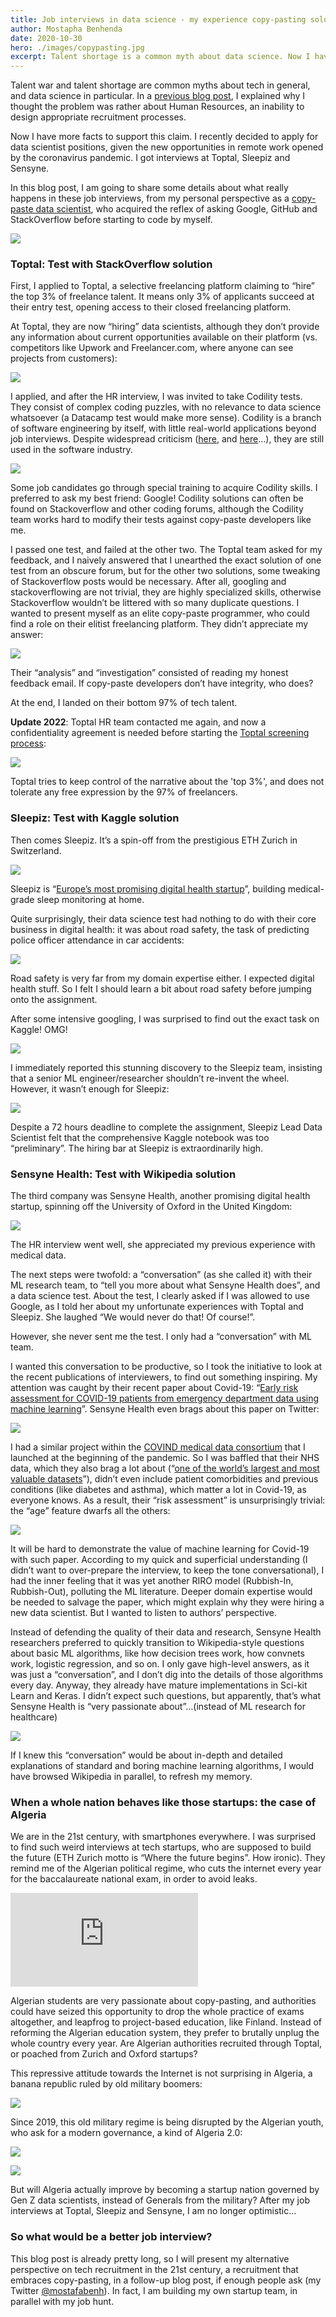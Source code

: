 ```yaml
---
title: Job interviews in data science - my experience copy-pasting solutions
author: Mostapha Benhenda
date: 2020-10-30
hero: ./images/copypasting.jpg
excerpt: Talent shortage is a common myth about data science. Now I have more facts
---
```


Talent war and talent shortage are common myths about tech in general, and data science in particular. In a [previous blog post](https://medium.com/the-ai-lab/talent-shortage-in-ai-is-a-myth-reply-to-cedric-villani-c592047a9a1b), I explained why I thought the problem was rather about Human Resources, an inability to design appropriate recruitment processes.

Now I have more facts to support this claim. I recently decided to apply for data scientist positions, given the new opportunities in remote work opened by the coronavirus pandemic. I got interviews at Toptal, Sleepiz and Sensyne.

In this blog post, I am going to share some details about what really happens in these job interviews, from my personal perspective as a [copy-paste data scientist](https://www.quora.com/I-am-a-copy-and-paste-developer-how-do-I-become-a-real-software-developer), who acquired the reflex of asking Google, GitHub and StackOverflow before starting to code by myself.

![](https://cdn-images-1.medium.com/max/800/0*XeXvhTpBFXvYlcxF.jpeg)

### Toptal: Test with StackOverflow solution

First, I applied to Toptal, a selective freelancing platform claiming to “hire” the top 3% of freelance talent. It means only 3% of applicants succeed at their entry test, opening access to their closed freelancing platform.

At Toptal, they are now “hiring” data scientists, although they don’t provide any information about current opportunities available on their platform (vs. competitors like Upwork and Freelancer.com, where anyone can see projects from customers):

![](https://cdn-images-1.medium.com/max/800/0*pR3iMVDTuBPvUix1.jpeg)

I applied, and after the HR interview, I was invited to take Codility tests. They consist of complex coding puzzles, with no relevance to data science whatsoever (a Datacamp test would make more sense). Codility is a branch of software engineering by itself, with little real-world applications beyond job interviews. Despite widespread criticism ([here](https://theoutline.com/post/1166/programmers-are-confessing-their-coding-sins-to-protest-a-broken-job-interview-process), and [here](https://www.qualified.io/blog/posts/why-developers-hate-coding-skills-tests)…), they are still used in the software industry.

![](https://cdn-images-1.medium.com/max/800/0*Sm0brBzR2ExY9dX2.jpeg)

Some job candidates go through special training to acquire Codility skills. I preferred to ask my best friend: Google! Codility solutions can often be found on Stackoverflow and other coding forums, although the Codility team works hard to modify their tests against copy-paste developers like me.

I passed one test, and failed at the other two. The Toptal team asked for my feedback, and I naively answered that I unearthed the exact solution of one test from an obscure forum, but for the other two solutions, some tweaking of Stackoverflow posts would be necessary. After all, googling and stackoverflowing are not trivial, they are highly specialized skills, otherwise Stackoverflow wouldn’t be littered with so many duplicate questions. I wanted to present myself as an elite copy-paste programmer, who could find a role on their elitist freelancing platform. They didn’t appreciate my answer:

![](https://cdn-images-1.medium.com/max/800/0*HA8Q9I0oNjMOlatM.jpeg)

Their “analysis” and “investigation” consisted of reading my honest feedback email. If copy-paste developers don’t have integrity, who does?

At the end, I landed on their bottom 97% of tech talent.

**Update 2022**: Toptal HR team contacted me again, and now a confidentiality agreement is needed before starting the [Toptal screening process](https://www.toptal.com/top-3-percent):

![](https://cdn-images-1.medium.com/max/800/1*AvUHpGZfbjju_vgd7Gna3A.jpeg)

Toptal tries to keep control of the narrative about the 'top 3%', and does not tolerate any free expression by the 97% of freelancers. 

### Sleepiz: Test with Kaggle solution

Then comes Sleepiz. It’s a spin-off from the prestigious ETH Zurich in Switzerland.

![](https://cdn-images-1.medium.com/max/800/1*ou9RnDMEV6n9INZxUiJkOA.jpeg)

Sleepiz is “[Europe’s most promising digital health startup](https://sleepiz.com/about/)”, building medical-grade sleep monitoring at home.

Quite surprisingly, their data science test had nothing to do with their core business in digital health: it was about road safety, the task of predicting police officer attendance in car accidents:

![](https://cdn-images-1.medium.com/max/800/0*q7bVvSTTnZ9ZWYFl.jpeg)

Road safety is very far from my domain expertise either. I expected digital health stuff. So I felt I should learn a bit about road safety before jumping onto the assignment.

After some intensive googling, I was surprised to find out the exact task on Kaggle! OMG!

![](https://cdn-images-1.medium.com/max/800/0*Uvc-xhjMWcISiqkl.jpeg)

I immediately reported this stunning discovery to the Sleepiz team, insisting that a senior ML engineer/researcher shouldn’t re-invent the wheel. However, it wasn’t enough for Sleepiz:

![](https://cdn-images-1.medium.com/max/800/0*oi1JcL99PRm06mQu.jpeg)

Despite a 72 hours deadline to complete the assignment, Sleepiz Lead Data Scientist felt that the comprehensive Kaggle notebook was too “preliminary”. The hiring bar at Sleepiz is extraordinarily high.

### Sensyne Health: Test with Wikipedia solution

The third company was Sensyne Health, another promising digital health startup, spinning off the University of Oxford in the United Kingdom:

![](https://cdn-images-1.medium.com/max/800/0*YT61ly-bcUW6zOav.jpeg)

The HR interview went well, she appreciated my previous experience with medical data.

The next steps were twofold: a “conversation” (as she called it) with their ML research team, to “tell you more about what Sensyne Health does”, and a data science test. About the test, I clearly asked if I was allowed to use Google, as I told her about my unfortunate experiences with Toptal and Sleepiz. She laughed “We would never do that! Of course!”.

However, she never sent me the test. I only had a “conversation” with ML team.

I wanted this conversation to be productive, so I took the initiative to look at the recent publications of interviewers, to find out something inspiring. My attention was caught by their recent paper about Covid-19: “[Early risk assessment for COVID-19 patients from emergency department data using machine learning](https://www.medrxiv.org/content/10.1101/2020.05.19.20086488v1)”. Sensyne Health even brags about this paper on Twitter:

![](https://cdn-images-1.medium.com/max/800/0*vMjK3NEVCvufcGkF.jpeg)

I had a similar project within the [COVIND medical data consortium](https://covind.org) that I launched at the beginning of the pandemic. So I was baffled that their NHS data, which they also brag a lot about (“[one of the world’s largest and most valuable datasets](https://www.sensynehealth.com/discovery-nhs-trusts)”), didn’t even include patient comorbidities and previous conditions (like diabetes and asthma), which matter a lot in Covid-19, as everyone knows. As a result, their “risk assessment” is unsurprisingly trivial: the “age” feature dwarfs all the others:

![](https://cdn-images-1.medium.com/max/800/0*M_EjZAm0b9QQxThB.jpeg)

It will be hard to demonstrate the value of machine learning for Covid-19 with such paper. According to my quick and superficial understanding (I didn’t want to over-prepare the interview, to keep the tone conversational), I had the inner feeling that it was yet another RIRO model (Rubbish-In, Rubbish-Out), polluting the ML literature. Deeper domain expertise would be needed to salvage the paper, which might explain why they were hiring a new data scientist. But I wanted to listen to authors’ perspective.

Instead of defending the quality of their data and research, Sensyne Health researchers preferred to quickly transition to Wikipedia-style questions about basic ML algorithms, like how decision trees work, how convnets work, logistic regression, and so on. I only gave high-level answers, as it was just a “conversation”, and I don’t dig into the details of those algorithms every day. Anyway, they already have mature implementations in Sci-kit Learn and Keras. I didn’t expect such questions, but apparently, that’s what Sensyne Health is “very passionate about”…(instead of ML research for healthcare)

![](https://cdn-images-1.medium.com/max/800/0*f6Wddv6ZqHw0XE4_.jpeg)

If I knew this “conversation” would be about in-depth and detailed explanations of standard and boring machine learning algorithms, I would have browsed Wikipedia in parallel, to refresh my memory.

### When a whole nation behaves like those startups: the case of Algeria

We are in the 21st century, with smartphones everywhere. I was surprised to find such weird interviews at tech startups, who are supposed to build the future (ETH Zurich motto is “Where the future begins”. How ironic). They remind me of the Algerian political regime, who cuts the internet every year for the baccalaureate national exam, in order to avoid leaks.



  <iframe  style="margin:0 auto;" src="https://www.youtube.com/embed/Tt7XbF-CQ50" frameborder="0" allow="accelerometer; autoplay; encrypted-media; gyroscope; picture-in-picture" allowfullscreen></iframe>


Algerian students are very passionate about copy-pasting, and authorities could have seized this opportunity to drop the whole practice of exams altogether, and leapfrog to project-based education, like Finland. Instead of reforming the Algerian education system, they prefer to brutally unplug the whole country every year. Are Algerian authorities recruited through Toptal, or poached from Zurich and Oxford startups?

This repressive attitude towards the Internet is not surprising in Algeria, a banana republic ruled by old military boomers:

![](https://cdn-images-1.medium.com/max/800/0*Q8Jz5faQ3iIj7rNZ.jpeg)

Since 2019, this old military regime is being disrupted by the Algerian youth, who ask for a modern governance, a kind of Algeria 2.0:

![](https://cdn-images-1.medium.com/max/800/0*m7cb54p3ENILhQqm.jpeg)

![](https://cdn-images-1.medium.com/max/800/1*SRMaD0th_XItR5UvUq6kCQ.jpeg)

But will Algeria actually improve by becoming a startup nation governed by Gen Z data scientists, instead of Generals from the military? After my job interviews at Toptal, Sleepiz and Sensyne, I am no longer optimistic...

### So what would be a better job interview?

This blog post is already pretty long, so I will present my alternative perspective on tech recruitment in the 21st century, a recruitment that embraces copy-pasting, in a follow-up blog post, if enough people ask (my Twitter [@mostafabenh](https://twitter.com/mostafabenh)). In fact, I am building my own startup team, in parallel with my job hunt.
